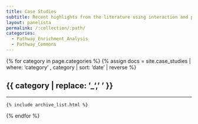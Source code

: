```yaml
---
title: Case Studies
subtitle: Recent highlights from the literature using interaction and pathway analyses
layout: panelista
permalink: /:collection/:path/
categories:
  - Pathway_Enrichment_Analysis
  - Pathway_Commons
---
```


{% for category in page.categories %}
  {% assign docs = site.case_studies | where: 'category' , category | sort: 'date' | reverse %}
  <h2 class="page-category">{{ category | replace: '_', ' ' }}</h2>
  <hr/>
  <div class="dataset">
    {% include archive_list.html %}
  </div>
{% endfor %}
